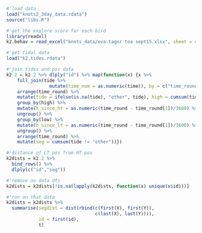 ```r
#'load data
load("knots2_3day_data.rdata")
source("libs.R")
```

```r
#'get the explore score for each bird
library(readxl)
k2.behav = read_excel("knots_data/eva-tagnr toa sept15.xlsx", sheet = 4) %>% mutate(id = as.character(tagnr), exp = as.numeric(exp))
```

```r
#'get tidal data
load("k2.tides.rdata")

#'join tides and pos data
k2.2 = k2.2 %>% dlply("id") %>% map(function(x) {x %>% 
    full_join(tide %>% 
                mutate(time_num = as.numeric(time)), by = c("time_round" = "time_num")) %>% 
    arrange(time_round) %>% 
    mutate(tide = ifelse(is.na(tide), "other", tide), high = cumsum(tide == "H"), low = cumsum(tide == "L")) %>% 
    group_by(high) %>% 
    mutate(h_since_ht = as.numeric(time_round - time_round[1])/3600) %>% 
    ungroup() %>% 
    group_by(low) %>% 
    mutate(h_since_lt = as.numeric(time_round - time_round[1])/3600) %>%
    ungroup() %>% 
    arrange(time_round) %>% 
    mutate(seg = cumsum(tide != "other"))})
```

```r
#'distance of LT pos from HT pos
k2dists = k2.2 %>% 
  bind_rows() %>% 
  dlply(c("id","seg"))

#'remove no data dfs
k2dists = k2dists[!is.na(lapply(k2dists, function(x) unique(x$id)))]

#'run on that data
k2dists = k2dists %>% 
  summarise(segdist = dist(rbind(c(first(X), first(Y)),
                                 c(last(X), last(Y)))),
            id = first(id),
            t)
```

